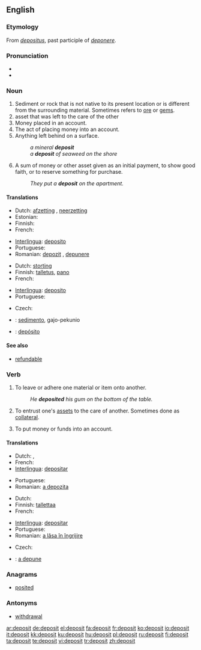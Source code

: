 {{wikipedia|dab=deposit}}
==English==

===Etymology===
From {{etyl|la}} ''[[depositus]]'', past participle of ''[[deponere]]''.

===Pronunciation===
* {{audio|en-us-deposit.ogg|Audio (US)}}
* {{rhymes|ɒzɪt}}

===Noun===
{{en-noun}}

# Sediment or rock that is not native to its present location or is different from the surrounding material.  Sometimes refers to [[ore]] or [[gem]]s.
# asset that was left to the care of the other <!--this definition could use so much improvement, I'm not sure what it means-->
# Money placed in an account.
# The act of placing money into an account.
# Anything left behind on a surface.
#: ''a mineral '''deposit'''''
#: ''a '''deposit''' of seaweed on the shore''
# A sum of money or other asset given as an initial payment, to show good faith, or to reserve something for purchase.
#: ''They put a '''deposit''' on the apartment.''

====Translations====
{{trans-top|sediment or rock different from the surrounding material}}
* Dutch: [[afzetting]] {{f}}, [[neerzetting]] {{f}}
* Estonian: {{t|et|sadestis}}
* Finnish: {{t-|fi|esiintymä}}
* French: {{t+|fr|dépôt|m}}
{{trans-mid}}
* [[Interlingua]]: [[deposito]]
* Portuguese: {{t+|pt|depósito|m}}
* Romanian: [[depozit]] {{n}}, [[depunere]] {{f}}
{{trans-bottom}}

{{trans-top|asset that was left to the care of the other}}
* Dutch: [[storting]] {{f}}
* Finnish: [[talletus]], [[pano]]
* French: {{t+|fr|dépôt|m}}
{{trans-mid}}
* [[Interlingua]]: [[deposito]]
* Portuguese: {{t+|pt|depósito|m}}
{{trans-bottom}}

{{trans-top|money placed in an account}}
* Czech: {{t-|cs|vklad|m}}
{{trans-mid}}
{{trans-bottom}}

{{checktrans-top}}
* {{ttbc|Ido}}: [[sedimento]], gajo-pekunio
* {{ttbc|Spanish}}: [[depósito]]
{{trans-bottom}}

====See also====
* [[refundable]]

===Verb===
{{en-verb}}

# {{transitive}} To leave or adhere one material or item onto another.
#: ''He '''deposited''' his gum on the bottom of the table.''
# To entrust one's [[asset]]s to the care of another.  Sometimes done as [[collateral]].
# {{transitive}} To put money or funds into an account.

====Translations====
{{trans-top|to settle one material onto another}}
* Dutch: {{t+|nl|afzetten}}, {{t-|nl|neerzetten}}
* French: {{t+|fr|déposer}}
* [[Interlingua]]: [[depositar]]
{{trans-mid}}
* Portuguese: {{t+|pt|depositar}}
* Romanian: [[a depozita]]
{{trans-bottom}}

{{trans-top|to entrust one's assets to the care of another}}
* Dutch: {{t-|nl|storten}}
* Finnish: [[tallettaa]]
* French: {{t+|fr|déposer}}
{{trans-mid}}
* [[Interlingua]]: [[depositar]]
* Portuguese: {{t+|pt|depositar}}
* Romanian: [[a lăsa în îngrijire]]
{{trans-bottom}}

{{trans-top|to put money or funds into an account}}
* Czech: {{t-|cs|vložit}}
{{trans-mid}}
{{trans-bottom}}

{{checktrans-top}}
* {{ttbc|Romanian}}: [[a depune]]
{{trans-bottom}}

===Anagrams===
* [[posited]]

===Antonyms===
* [[withdrawal]]

[[ar:deposit]]
[[de:deposit]]
[[el:deposit]]
[[fa:deposit]]
[[fr:deposit]]
[[ko:deposit]]
[[io:deposit]]
[[it:deposit]]
[[kk:deposit]]
[[ku:deposit]]
[[hu:deposit]]
[[pl:deposit]]
[[ru:deposit]]
[[fi:deposit]]
[[ta:deposit]]
[[te:deposit]]
[[vi:deposit]]
[[tr:deposit]]
[[zh:deposit]]